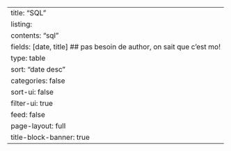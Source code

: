 ---
title: "SQL"
listing:
  contents: "sql"
  fields: [date, title] ## pas besoin de author, on sait que c'est mo!
  type: table
  sort: "date desc"
  categories: false
  sort-ui: false
  filter-ui: true
  feed: false
page-layout: full
title-block-banner: true
---